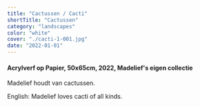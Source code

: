 ```yaml
---
title: "Cactussen / Cacti"
shortTitle: "Cactussen"
category: "landscapes"
color: "white"
cover: "./cacti-1-001.jpg"
date: "2022-01-01"
---
```

    
#### Acrylverf op Papier, 50x65cm, 2022, Madelief's eigen collectie
Madelief houdt van cactussen.


English: Madelief loves cacti of all kinds.